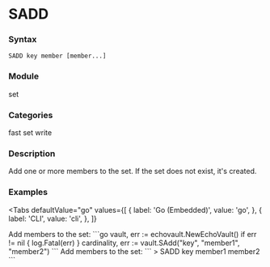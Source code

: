 
# SADD

### Syntax
```
SADD key member [member...]
```

### Module
<span className="acl-category">set</span>

### Categories 
<span className="acl-category">fast</span>
<span className="acl-category">set</span>
<span className="acl-category">write</span>

### Description 
Add one or more members to the set. If the set does not exist, it's created.

### Examples

<Tabs
  defaultValue="go"
  values={[
    { label: 'Go (Embedded)', value: 'go', },
    { label: 'CLI', value: 'cli', },
  ]}
>
  <TabItem value="go">
    Add members to the set:
    ```go
    vault, err := echovault.NewEchoVault()
    if err != nil {
      log.Fatal(err)
    }
    cardinality, err := vault.SAdd("key", "member1", "member2")
    ```
  </TabItem>
  <TabItem value="cli">
    Add members to the set:
    ```
    > SADD key member1 member2
    ```
  </TabItem>
</Tabs>

